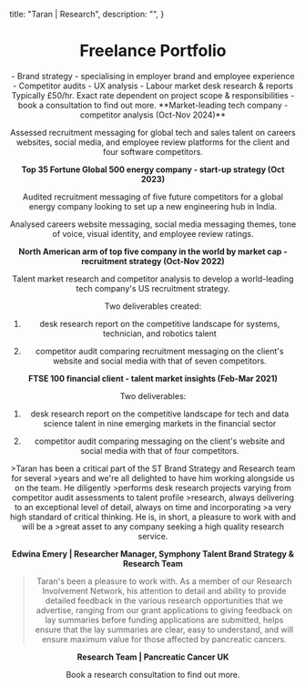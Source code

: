 
  title: "Taran | Research",
  description: "",
}

<Header buttonText="About Me" buttonHref="/" />

# Freelance Portfolio

<Collapsible title="What I Can Do For You">
- Brand strategy - specialising in employer brand and employee experience 
- Competitor audits
- UX analysis 
- Labour market desk research & reports
</Collapsible>

<Collapsible title="Rates">
Typically £50/hr. Exact rate dependent on project scope & responsibilities - book a <Link href="https://cal.com/taranglasson/research-consultation" target="_blank" rel="noopener noreferrer">consultation</Link> to find out more.
</Collapsible>

<Collapsible title="Project Highlights">
**Market-leading tech company - competitor analysis (Oct-Nov 2024)**

Assessed recruitment messaging for global tech and sales talent on careers websites, social media, and employee review platforms for the client and four software competitors. 

**Top 35 Fortune Global 500 energy company - start-up strategy (Oct 2023)**

Audited recruitment messaging of five future competitors for a global energy company looking to set up a new engineering hub in India.

Analysed careers website messaging, social media messaging themes, tone of voice, visual identity, and employee review ratings.  

**North American arm of top five company in the world by market cap - recruitment strategy (Oct-Nov 2022)** 

Talent market research and competitor analysis to develop a world-leading tech company's US recruitment strategy.

Two deliverables created: 

1) desk research report on the competitive landscape for systems, technician, and robotics talent

2) competitor audit comparing recruitment messaging on the client's website and social media with that of seven competitors. 

**FTSE 100 financial client - talent market insights (Feb-Mar 2021)** 

Two deliverables: 

1) desk research report on the competitive landscape for tech and data science talent in nine emerging markets in the financial sector

2) competitor audit comparing messaging on the client's website and social media with that of four competitors. 
</Collapsible>

<Collapsible title="Testimonials">
>Taran has been a critical part of the ST Brand Strategy and Research team for several 
>years and we're all delighted to have him working alongside us on the team. He diligently 
>performs desk research projects varying from competitor audit assessments to talent profile 
>research, always delivering to an exceptional level of detail, always on time and incorporating 
>a very high standard of critical thinking. He is, in short, a pleasure to work with and will be a 
>great asset to any company seeking a high quality research service.  

**Edwina Emery | Researcher Manager, Symphony Talent Brand Strategy & Research Team**

>Taran's been a pleasure to work with. As a member of our Research Involvement Network, his 
>attention to detail and ability to provide detailed feedback in the various research opportunities 
>that we advertise, ranging from our grant applications to giving feedback on lay summaries before 
>funding applications are submitted, helps ensure that the lay summaries are clear, easy to 
>understand, and will ensure maximum value for those affected by pancreatic cancers. 

**Research Team | Pancreatic Cancer UK**
</Collapsible>

Book a <Link href="https://cal.com/taranglasson/research-consultation" target="_blank" rel="noopener noreferrer">research consultation</Link> to find out more.

<div className="mt-8">
  <SocialLinks />
</div>

